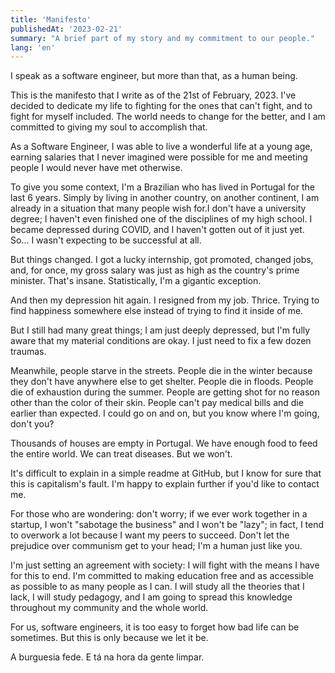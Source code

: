```yaml
---
title: 'Manifesto'
publishedAt: '2023-02-21'
summary: "A brief part of my story and my commitment to our people."
lang: 'en'
---
```


I speak as a software engineer, but more than that, as a human being.

This is the manifesto that I write as of the 21st of February, 2023. I've decided to dedicate my life to fighting for the ones that can't fight, and to fight for myself included. The world needs to change for the better, and I am committed to giving my soul to accomplish that.

As a Software Engineer, I was able to live a wonderful life at a young age, earning salaries that I never imagined were possible for me and meeting people I would never have met otherwise.

To give you some context, I'm a Brazilian who has lived in Portugal for the last 6 years. Simply by living in another country, on another continent, I am already in a situation that many people wish for.I don't have a university degree; I haven't even finished one of the disciplines of my high school. I became depressed during COVID, and I haven't gotten out of it just yet. So... I wasn't expecting to be successful at all.

But things changed. I got a lucky internship, got promoted, changed jobs, and, for once, my gross salary was just as high as the country's prime minister. That's insane. Statistically, I'm a gigantic exception.

And then my depression hit again. I resigned from my job. Thrice. Trying to find happiness somewhere else instead of trying to find it inside of me.

But I still had many great things; I am just deeply depressed, but I'm fully aware that my material conditions are okay. I just need to fix a few dozen traumas.

Meanwhile, people starve in the streets. People die in the winter because they don't have anywhere else to get shelter. People die in floods. People die of exhaustion during the summer. People are getting shot for no reason other than the color of their skin. People can't pay medical bills and die earlier than expected. I could go on and on, but you know where I'm going, don't you?

Thousands of houses are empty in Portugal. We have enough food to feed the entire world. We can treat diseases. But we won't.

It's difficult to explain in a simple readme at GitHub, but I know for sure that this is capitalism's fault. I'm happy to explain further if you'd like to contact me.

For those who are wondering: don't worry; if we ever work together in a startup, I won't "sabotage the business" and I won't be "lazy"; in fact, I tend to overwork a lot because I want my peers to succeed. Don't let the prejudice over communism get to your head; I'm a human just like you.

I'm just setting an agreement with society: I will fight with the means I have for this to end. I'm committed to making education free and as accessible as possible to as many people as I can. I will study all the theories that I lack, I will study pedagogy, and I am going to spread this knowledge throughout my community and the whole world.

For us, software engineers, it is too easy to forget how bad life can be sometimes. But this is only because we let it be.

A burguesia fede. E tá na hora da gente limpar.

